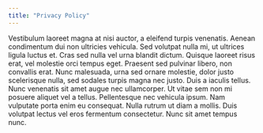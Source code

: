 ```yaml
---
title: "Privacy Policy"
---
```


Vestibulum laoreet magna at nisi auctor, a eleifend turpis venenatis. Aenean condimentum dui non ultricies vehicula. Sed volutpat nulla mi, ut ultrices ligula luctus et. Cras sed nulla vel urna blandit dictum. Quisque laoreet risus erat, vel molestie orci tempus eget. Praesent sed pulvinar libero, non convallis erat. Nunc malesuada, urna sed ornare molestie, dolor justo scelerisque nulla, sed sodales turpis magna nec justo. Duis a iaculis tellus. Nunc venenatis sit amet augue nec ullamcorper. Ut vitae sem non mi posuere aliquet vel a tellus. Pellentesque nec vehicula ipsum. Nam vulputate porta enim eu consequat. Nulla rutrum ut diam a mollis. Duis volutpat lectus vel eros fermentum consectetur. Nunc sit amet tempus nunc.